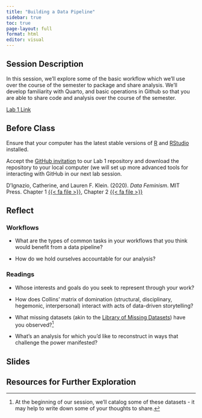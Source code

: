 ```yaml
---
title: "Building a Data Pipeline"
sidebar: true
toc: true
page-layout: full
format: html
editor: visual
---
```


## Session Description

In this session, we'll explore some of the basic workflow which we'll use over the course of the semester to package and share analysis. We'll develop familiarity with Quarto, and basic operations in Github so that you are able to share code and analysis over the course of the semester.

[Lab 1 Link](../assignments/labs/01_datapipeline.qmd)

## Before Class

Ensure that your computer has the latest stable versions of [R](https://cran.rstudio.com) and [RStudio](https://posit.co/download/rstudio-desktop/) installed.

Accept the [GitHub invitation](https://classroom.github.com/a/TzkeNAie) to our Lab 1 repository and download the repository to your local computer (we will set up more advanced tools for interacting with GitHub in our next lab session.

D'Ignazio, Catherine, and Lauren F. Klein. (2020). *Data Feminism*. MIT Press. Chapter 1 [{{< fa file >}}](https://uofi.box.com/s/nefe8mbag1cc2ixazyz2a3dp2v0bvl3t), Chapter 2 [{{< fa file >}}](https://uofi.box.com/s/uos1v89e93gbduyig8h7ky79q0vf4p9w)

## Reflect

### Workflows

-   What are the types of common tasks in your workflows that you think would benefit from a data pipeline?

-   How do we hold ourselves accountable for our analysis?

### Readings

-   Whose interests and goals do you seek to represent through your work?

-   How does Collins' matrix of domination (structural, disciplinary, hegemonic, interpersonal) interact with acts of data-driven storytelling?

-   What missing datasets (akin to the [Library of Missing Datasets](https://mimionuoha.com/the-library-of-missing-datasets)) have you observed?[^1]

-   What's an analysis for which you'd like to reconstruct in ways that challenge the power manifested?

[^1]: At the beginning of our session, we'll catalog some of these datasets - it may help to write down some of your thoughts to share.

## Slides

## Resources for Further Exploration
